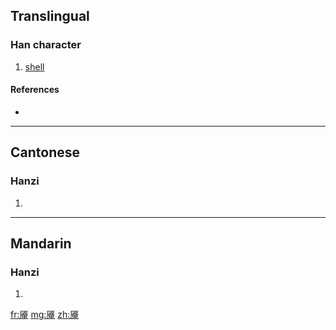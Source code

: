 {{also|厴}}
==Translingual==

===Han character===
{{Han char|rn=27|rad=厂|as=09|sn=11|four=|canj=一戈大中 (MIKL)}}

# [[shell]]

====References====
* {{Han ref|kx=0162.191|hdz=10075.100|uh=53A3|ud=21411}}

----

==Cantonese==

===Hanzi===
{{yue-hanzi|jyut=|y=yim3|tra=厴}}

# {{defn|Cantonese|sort=厂09}}

----

==Mandarin==

===Hanzi===
{{cmn-hanzi|tra=厴|pin=[[yǎn]] ([[yan3]])|wg=yen<sup>3</sup>}}

# {{defn|Mandarin|sort=厂09}}

[[fr:厣]]
[[mg:厣]]
[[zh:厣]]